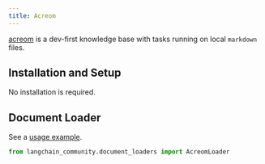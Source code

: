```yaml
---
title: Acreom
---
```


[acreom](https://acreom.com) is a dev-first knowledge base with tasks running on local `markdown` files.

## Installation and Setup

No installation is required.

## Document Loader

See a [usage example](/oss/integrations/document_loaders/acreom).

```python
from langchain_community.document_loaders import AcreomLoader
```
